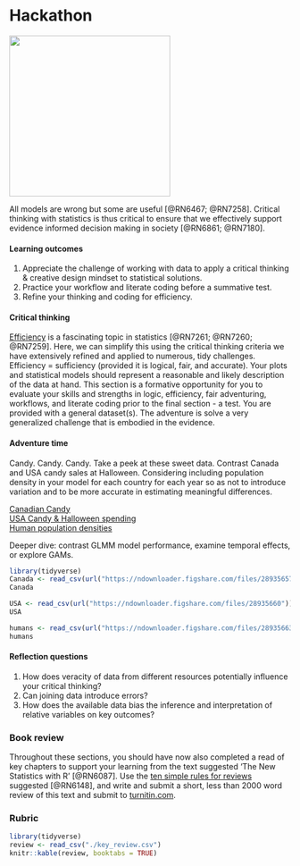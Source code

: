# Hackathon {#hackathon}

![](./hackathon.png){width=3in}   

All models are wrong but some are useful [@RN6467; @RN7258]. Critical thinking with statistics is thus critical to ensure that we effectively support evidence informed decision making in society [@RN6861; @RN7180].    

#### Learning outcomes {-}  
1. Appreciate the challenge of working with data to apply a critical thinking & creative design mindset to statistical solutions.  
2. Practice your workflow and literate coding before a summative test.   
3. Refine your thinking and coding for efficiency.    

#### Critical thinking {-}  
[Efficiency](https://en.wikipedia.org/wiki/Efficiency_(statistics)) is a fascinating topic in statistics [@RN7261; @RN7260; @RN7259]. Here, we can simplify this using the critical thinking criteria we have extensively refined and applied to numerous, tidy challenges. Efficiency = sufficiency (provided it is logical, fair, and accurate). Your plots and statistical models should represent a reasonable and likely description of the data at hand. This section is a formative opportunity for you to evaluate your skills and strengths in logic, efficiency, fair adventuring, workflows, and literate coding prior to the final section - a test. You are provided with a general dataset(s). The adventure is solve a very generalized challenge that is embodied in the evidence.    

#### Adventure time {-}  
Candy. Candy. Candy. Take a peek at these sweet data. Contrast Canada and USA candy sales at Halloween. Considering including population density in your model for each country for each year so as not to introduce variation and to be more accurate in estimating meaningful differences.

[Canadian Candy](https://figshare.com/articles/dataset/Canadian_Candy_Sales/9876386)  
[USA Candy & Halloween spending](https://figshare.com/articles/dataset/USA_Halloween_spending_data/9876380)  
[Human population densities](https://figshare.com/articles/dataset/Human_population_density_data/15047379)  

Deeper dive: contrast GLMM model performance, examine temporal effects, or explore GAMs.

```r
library(tidyverse)
Canada <- read_csv(url("https://ndownloader.figshare.com/files/28935657"))
Canada

USA <- read_csv(url("https://ndownloader.figshare.com/files/28935660"))
USA

humans <- read_csv(url("https://ndownloader.figshare.com/files/28935663"))
humans

```

#### Reflection questions {-}  
1. How does veracity of data from different resources potentially influence your critical thinking?  
2. Can joining data introduce errors?
3. How does the available data bias the inference and interpretation of relative variables on key outcomes?  

### Book review {-}  
Throughout these sections, you should have now also completed a read of key chapters to support your learning from the text suggested 'The New Statistics with R' [@RN6087]. Use the [ten simple rules for reviews](https://journals.plos.org/ploscompbiol/article?id=10.1371/journal.pcbi.1006562) suggested [@RN6148], and write and submit a short, less than 2000 word review of this text and submit to [turnitin.com](https://www.turnitin.com).  


### Rubric {-}  
```r
library(tidyverse)
review <- read_csv("./key_review.csv")
knitr::kable(review, booktabs = TRUE)

```

